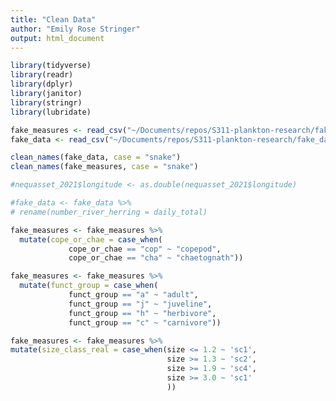 ```yaml
---
title: "Clean Data"
author: "Emily Rose Stringer"
output: html_document
---
```


```r
library(tidyverse)
library(readr)
library(dplyr)
library(janitor)
library(stringr)
library(lubridate)
```

```r
fake_measures <- read_csv("~/Documents/repos/S311-plankton-research/fake_data_measures.csv")
fake_data <- read_csv("~/Documents/repos/S311-plankton-research/fake_data.csv")
```

```r
clean_names(fake_data, case = "snake")
clean_names(fake_measures, case = "snake")

```

```r
#nequasset_2021$longitude <- as.double(nequasset_2021$longitude)
```

```r
#fake_data <- fake_data %>%
# rename(number_river_herring = daily_total)

fake_measures <- fake_measures %>%
  mutate(cope_or_chae = case_when(
             cope_or_chae == "cop" ~ "copepod",
             cope_or_chae == "cha" ~ "chaetognath"))

fake_measures <- fake_measures %>%
  mutate(funct_group = case_when(
             funct_group == "a" ~ "adult",
             funct_group == "j" ~ "juveline", 
             funct_group == "h" ~ "herbivore", 
             funct_group == "c" ~ "carnivore"))

```

```r
fake_measures <- fake_measures %>%
mutate(size_class_real = case_when(size <= 1.2 ~ 'sc1',
                                   size >= 1.3 ~ 'sc2',
                                   size >= 1.9 ~ 'sc4',
                                   size >= 3.0 ~ 'sc1'
                                   ))

```



